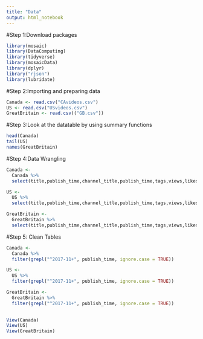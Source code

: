 ```yaml
---
title: "Data"
output: html_notebook
---
```



#Step 1:Download packages
```r
library(mosaic)
library(DataComputing)
library(tidyverse)
library(mosaicData)
library(dplyr)
library("rjson")
library(lubridate)
```



#Step 2:Importing and preparing data 
```r
Canada <- read.csv("CAvideos.csv")
US <- read.csv("USvideos.csv")
GreatBritain <- read.csv(("GB.csv"))
```

#Step 3:Look at the datatable by using summary functions
```r
head(Canada)
tail(US)
names(GreatBritain)
```


#Step 4:Data Wrangling 
```r
Canada <-
  Canada %>%
  select(title,publish_time,channel_title,publish_time,tags,views,likes,dislikes,comment_count,thumbnail_link,description)

US <-
  US %>%
  select(title,publish_time,channel_title,publish_time,tags,views,likes,dislikes,comment_count,thumbnail_link,description)

GreatBritain <-
  GreatBritain %>%
  select(title,publish_time,channel_title,publish_time,tags,views,likes,dislikes,comment_count,thumbnail_link,description)
```



#Step 5: Clean Tables
```r
Canada <-
  Canada %>%
  filter(grepl("^2017-11+", publish_time, ignore.case = TRUE))

US <-
  US %>%
  filter(grepl("^2017-11+", publish_time, ignore.case = TRUE))

GreatBritain <-
  GreatBritain %>%
  filter(grepl("^2017-11+", publish_time, ignore.case = TRUE))
  
```

```r
View(Canada)
View(US)
View(GreatBritain)
```









